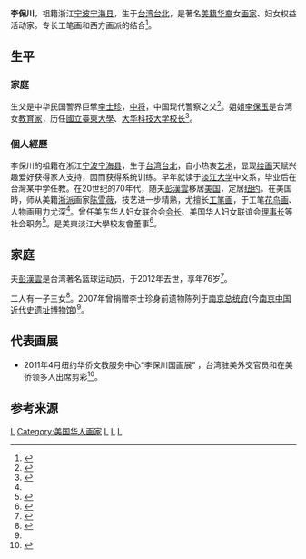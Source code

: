 '''李保川'''，祖籍浙江[[宁波|宁波]][[宁海县|宁海县]]，生于[[台湾|台湾]][[台北|台北]]，是著名[[美籍华人|美籍华裔]]女[[画家|画家]]、妇女权益活动家。专长工笔画和西方画派的结合<ref>{{cite web|url=http://www.epochtimes.com/gb/11/4/24/n3237532.htm |title=李保川国画展庆中华民国百年 |publisher=纽约新闻 |date=2011-04-24 11:10 AM}}</ref>。

==生平==
=== 家庭 ===
生父是中华民国警界巨擘[[李士珍|李士珍]]，[[中将|中将]]，中国现代警察之父<ref name="Li">{{cite web|url=http://forum.free-gate.org/do/zaaZ/totLNkjxz_AXg9Lejh/wW/rr/V/s-/n3233694.htm |title=「李保川國畫展」23日文教中心開幕 |publisher=纽约新闻 |date=2011-04-20 11:53 AM}}</ref>。姐姐[[李保玉|李保玉]]是台湾女[[教育家|教育家]]，历任[[國立臺東大學|國立臺東大學]]、[[大华科技大学|大华科技大学]][[校长|校长]]<ref>{{cite web|url=http://www.lib.tust.edu.tw/actives/36-active-info/celebrity-introduction/22-curator-words-tust-library.html|title=前任館長的話|author=葉詠絮女士|publisher=大华科技大学图书馆|date=8年1月9日}}{{dead link|date=2018年3月 |bot=InternetArchiveBot |fix-attempted=yes }}</ref>。

=== 個人經歷 ===
李保川的祖籍在浙江[[宁波|宁波]][[宁海县|宁海县]]，生于[[台湾|台湾]][[台北|台北]]，自小热衷[[艺术|艺术]]，显现[[绘画|绘画]]天赋兴趣爱好获得家人支持，因而获得系统训练。早年就读于[[淡江大学|淡江大学]]中文系，毕业后在台灣某中学任教。在20世纪的70年代，随夫[[彭漢雲|彭漢雲]]移居[[美国|美国]]，定居[[纽约|纽约]]。在美国時，师从美籍[[浙派|浙派]]画家[[陈雪薇|陈雪薇]]，技艺进一步精熟，尤擅长[[工笔画|工笔画]]，于工笔[[花鸟画|花鸟画]]、人物画用力尤深<ref name="Li"/>。曾任美东华人妇女联合会[[会长|会长]]、美国华人妇女联谊会[[理事长|理事长]]等社会职务<ref name="li donation">{{cite web|url=http://www.police.com.cn/Article/xinwen/lishi/200708/10894.html?security_verify_data=313238302c383030 |title=总统府获捐民国警校史料 堪称一部近代警察史 |publisher=警察网 |date=2007-08-12}}</ref>。是美東淡江大學校友會董事<ref>{{cite web |url=http://www.fl.tku.edu.tw:8080/news/index.php?period_id=159&memo_no=2 |title=嘉義縣校友會第3次理監事會議 |publisher=淡江大学 |year=2012 }}{{dead link|date=2018年3月 |bot=InternetArchiveBot |fix-attempted=yes }}</ref>。


== 家庭 ==
夫[[彭漢雲|彭漢雲]]是台湾著名篮球运动员，于2012年去世，享年76岁<ref>{{cite web |url=http://chicagoncmtv.com/content/%E6%82%BC%E5%BF%B5%E5%BD%AD%E6%BC%A2%E9%9B%B2%E5%85%84 |title=悼念彭漢雲兄 |author=李勇 |publisher=新世纪电视台 |date=02/12/2013 - 09:24 |access-date=2016-04-08 |archive-url=https://web.archive.org/web/20160409012358/http://chicagoncmtv.com/content/%E6%82%BC%E5%BF%B5%E5%BD%AD%E6%BC%A2%E9%9B%B2%E5%85%84 |archive-date=2016-04-09 |dead-url=yes }}</ref>。

二人有一子三女<ref>{{cite web |url=http://www.123nynews.com/nynews/usa_news/84021.html |title=前全美华协总干事 彭汉云公祭 （图） |publisher=纽约在线 |date=2012-09-24 }}{{Dead link|date=2019年4月 |bot=InternetArchiveBot |fix-attempted=yes }}</ref>。2007年曾捐赠李士珍身前遗物陈列于[[南京总统府|南京总统府]](今[[南京中国近代史遗址博物馆|南京中国近代史遗址博物馆]])<ref name="li donation"/>。 

==代表画展==
*2011年4月纽约华侨文教服务中心“李保川国画展” ，台湾驻美外交官员和在美侨领多人出席剪彩<ref>{{cite web |url=http://news.sinovision.net/portal.php?mod=view&aid=168500 |title=美国中文网 |author=张凯 |publisher=美国中文网 |date=2011-04-22 |access-date=2016-04-08 |archive-date=2016-06-02 |archive-url=https://web.archive.org/web/20160602111951/http://news.sinovision.net/portal.php?mod=view&aid=168500 |dead-url=no }}</ref>。

==参考来源==
{{reflist|2}}

[[Category:宁海人|L]]
[[Category:美国华人画家|Category:美国华人画家]]
[[Category:宁波裔台湾人|L]]
[[Category:宁波裔美国人|L]]
[[Category:淡江大学校友|L]]